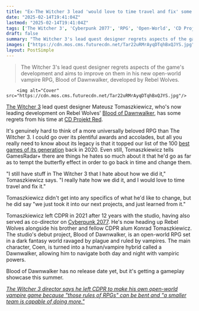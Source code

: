 ```yaml
---
title: "Ex-The Witcher 3 lead 'would love to time travel and fix' some things in the beloved RPG where 'I really hate how we did it'"
date: "2025-02-14T19:41:04Z"
lastmod: "2025-02-14T19:41:04Z"
tags: ['The Witcher 3', 'Cyberpunk 2077', 'RPG', 'Open-World', 'CD Projekt Red', 'Rebel Wolves', 'Blood of Dawnwalker', 'Dark Fantasy', 'Vampire']
draft: false
summary: "The Witcher 3's lead quest designer regrets aspects of the game's development and aims to improve on them in his new open-world vampire RPG, Blood of Dawnwalker, developed by Rebel Wolves."
images: ["https://cdn.mos.cms.futurecdn.net/Tar22uRMrAyqDTqhBxQJYS.jpg"]
layout: PostSimple
---
```

> The Witcher 3's lead quest designer regrets aspects of the game's development and aims to improve on them in his new open-world vampire RPG, Blood of Dawnwalker, developed by Rebel Wolves.


        <img alt="Cover" src="https://cdn.mos.cms.futurecdn.net/Tar22uRMrAyqDTqhBxQJYS.jpg"/>
        
[The Witcher 3](https://www.gamesradar.com/witcher-3-guide/) lead quest designer Mateusz Tomaszkiewicz, who's now leading development on Rebel Wolves' [Blood of Dawnwalker](https://www.gamesradar.com/the-blood-of-dawnwalker-guide/), has some regrets from his time at [CD Projekt Red](https://www.gamesradar.com/tag/cd-projekt-red/).

It's genuinely hard to think of a more universally beloved RPG than The Witcher 3. I could go over its plentiful awards and accolades, but all you really need to know about its legacy is that it topped our list of the 100 [best games of its generation](https://www.gamesradar.com/100-best-games-of-the-generation/4/) back in 2020. Even still, Tomaszkiewicz tells GamesRadar+ there are things he hates so much about it that he'd go as far as to tempt the butterfly effect in order to go back in time and change them.

"I still have stuff in The Witcher 3 that I hate about how we did it," Tomaszkiewicz says. "I really hate how we did it, and I would love to time travel and fix it."

Tomaszkiewicz didn't get into any specifics of what he'd like to change, but he did say "we just took it into our next projects, and just learned from it."

Tomaszkiewicz left CDPR in 2021 after 12 years with the studio, having also served as co-director on [Cyberpunk 2077](https://www.gamesradar.com/cyberpunk-2077-guide/). He's now heading up Rebel Wolves alongside his brother and fellow CDPR alum Konrad Tomaszkiewicz. The studio's debut project, Blood of Dawnwalker, is an open-world RPG set in a dark fantasy world ravaged by plague and ruled by vampires. The main character, Coen, is turned into a human/vampire hybrid called a Dawnwalker, allowing him to navigate both day and night with vampiric powers.

Blood of Dawnwalker has no release date yet, but it's getting a gameplay showcase this summer.

[<em>The Witcher 3 director says he left CDPR to make his own open-world vampire game because "those rules of RPGs" can be bent and "a smaller team is capable of doing more."</em>](https://www.gamesradar.com/games/rpg/the-witcher-3-director-says-he-left-cdpr-to-make-his-own-open-world-vampire-game-because-those-rules-of-rpgs-can-be-bent-and-a-smaller-team-is-capable-of-doing-more/)
        